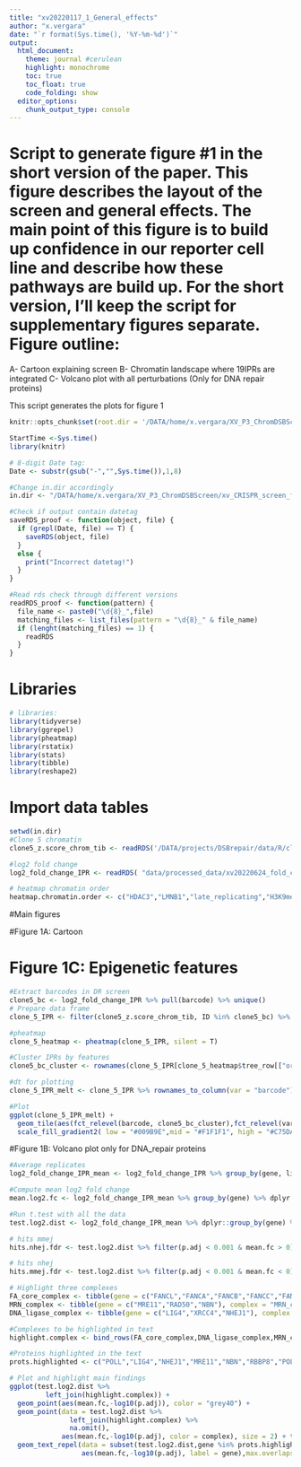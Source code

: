 ```yaml
---
title: "xv20220117_1_General_effects"
author: "x.vergara"
date: "`r format(Sys.time(), '%Y-%m-%d')`"
output:
  html_document:
    theme: journal #cerulean
    highlight: monochrome
    toc: true
    toc_float: true
    code_folding: show
  editor_options:
    chunk_output_type: console
---
```

# Script to generate figure #1 in the short version of the paper. This figure describes the layout of the screen and general effects. The main point of this figure is to build up confidence in our reporter cell line and describe how these pathways are build up. For the short version, I'll keep the script for supplementary figures separate. Figure outline:
A- Cartoon explaining screen
B- Chromatin landscape where 19IPRs are integrated
C- Volcano plot with all perturbations (Only for DNA repair proteins)


This script generates the plots for figure 1

```r
knitr::opts_chunk$set(root.dir = '/DATA/home/x.vergara/XV_P3_ChromDSBScreen/xv_CRISPR_screen_figures/rmarkdown/xv20210920_paper_scripts/short_version/knit_html/')

StartTime <-Sys.time()
library(knitr)

# 8-digit Date tag:
Date <- substr(gsub("-","",Sys.time()),1,8)

#Change in.dir accordingly
in.dir <- "/DATA/home/x.vergara/XV_P3_ChromDSBScreen/xv_CRISPR_screen_figures/"

#Check if output contain datetag
saveRDS_proof <- function(object, file) {
  if (grepl(Date, file) == T) {
    saveRDS(object, file)
  }
  else {
    print("Incorrect datetag!")
  }
}

#Read rds check through different versions
readRDS_proof <- function(pattern) {
  file_name <- paste0("\d{8}_",file)
  matching_files <- list_files(pattern = "\d{8}_" & file_name)
  if (lenght(matching_files) == 1) {
    readRDS
  }
}
```


# Libraries
```r
# libraries:
library(tidyverse)
library(ggrepel)
library(pheatmap)
library(rstatix)
library(stats)
library(tibble)
library(reshape2)
```



# Import data tables
```r
setwd(in.dir)
#Clone 5 chromatin
clone5_z.score_chrom_tib <- readRDS('/DATA/projects/DSBrepair/data/R/cl20201026_ChIP_zscore_selection.RDS')

#log2 fold change
log2_fold_change_IPR <- readRDS( "data/processed_data/xv20220624_fold_change_ratio_KO.rds")

# heatmap chromatin order
heatmap.chromatin.order <- c("HDAC3","LMNB1","late_replicating","H3K9me2","H3K9me3","HDAC1","EZH2","H3K27me3","CTCF","SMC3","m5C","HDAC2","POL2","POL2AS2","H3K36me3","TTseq","Dam","H3K79me2","H2AFZ","DNAse","H3K4me3","H4K5acK8ac","H3K4me1","H3K27ac","H3K4me2")
```

#Main figures

#Figure 1A: Cartoon

# Figure 1C: Epigenetic features
```r
#Extract barcodes in DR screen
clone5_bc <- log2_fold_change_IPR %>% pull(barcode) %>% unique()
# Prepare data frame
clone_5_IPR <- filter(clone5_z.score_chrom_tib, ID %in% clone5_bc) %>% select(-pool,-binsize) %>% column_to_rownames(var = "ID")

#pheatmap
clone_5_heatmap <- pheatmap(clone_5_IPR, silent = T)

#Cluster IPRs by features
clone5_bc_cluster <- rownames(clone_5_IPR[clone_5_heatmap$tree_row[["order"]],])

#dt for plotting
clone_5_IPR_melt <- clone_5_IPR %>% rownames_to_column(var = "barcode") %>% melt(value.name = "chrom.z.score", var.name = "feature")

#Plot
ggplot(clone_5_IPR_melt) + 
  geom_tile(aes(fct_relevel(barcode, clone5_bc_cluster),fct_relevel(variable,heatmap.chromatin.order), fill = chrom.z.score)) +
  scale_fill_gradient2( low = "#009B9E",mid = "#F1F1F1", high = "#C75DAB")  + theme_bw() + theme(axis.text.x = element_text(angle = 90, hjust = 1, vjust = 0.5), axis.title = element_blank(), legend.position = "top") + coord_fixed(expand = F,ratio = 0.75)

```


#Figure 1B: Volcano plot only for DNA_repair proteins

```r
#Average replicates
log2_fold_change_IPR_mean <- log2_fold_change_IPR %>% group_by(gene, library, barcode,sample, well, plate) %>% dplyr::summarise(mean.log2.foldchange = mean(log2.foldchange, na.rm = T))

#Compute mean log2 fold change
mean.log2.fc <- log2_fold_change_IPR_mean %>% group_by(gene) %>% dplyr::summarise(mean.fc = mean(mean.log2.foldchange, na.rm = T))

#Run t.test with all the data
test.log2.dist <- log2_fold_change_IPR_mean %>% dplyr::group_by(gene) %>% t_test(mean.log2.foldchange ~ 0) %>% mutate(p.adj = p.adjust(p, method = "fdr")) %>% left_join(mean.log2.fc, by = "gene")

# hits mmej
hits.nhej.fdr <- test.log2.dist %>% filter(p.adj < 0.001 & mean.fc > 0) %>% pull(gene)

# hits nhej
hits.mmej.fdr <- test.log2.dist %>% filter(p.adj < 0.001 & mean.fc < 0) %>% pull(gene)

# Highlight three complexes
FA_core_complex <- tibble(gene = c("FANCL","FANCA","FANCB","FANCC","FANCE","FANCF","FANCG","FANCM","FAAP24","FAAP100","FANCD2","FANCI"), complex = "FA_proteins")
MRN_complex <- tibble(gene = c("MRE11","RAD50","NBN"), complex = "MRN_complex")
DNA_ligase_complex <- tibble(gene = c("LIG4","XRCC4","NHEJ1"), complex = "DNA_ligase_complex")

#Complexes to be highlighted in text
highlight.complex <- bind_rows(FA_core_complex,DNA_ligase_complex,MRN_complex)

#Proteins highlighted in the text
prots.highlighted <- c("POLL","LIG4","NHEJ1","MRE11","NBN","RBBP8","POLQ","RAD50","FANCA","RBX1","FANCF","FANCM","SHLD1")

# Plot and highlight main findings
ggplot(test.log2.dist %>% 
         left_join(highlight.complex)) +
  geom_point(aes(mean.fc,-log10(p.adj)), color = "grey40") + 
  geom_point(data = test.log2.dist %>% 
               left_join(highlight.complex) %>% 
               na.omit(),
             aes(mean.fc,-log10(p.adj), color = complex), size = 2) + theme_bw() + 
  geom_text_repel(data = subset(test.log2.dist,gene %in% prots.highlighted),
                  aes(mean.fc,-log10(p.adj), label = gene),max.overlaps = Inf, box.padding = 0.5) + geom_vline(xintercept = 0, linetype = 2) + geom_hline(yintercept = -log10(0.001), linetype = 2) + ylab("-log10(FDR)") + xlab("log2(Average fold change MMEJ:NHEJ balance)") + theme(legend.position = "top") + scale_x_continuous(breaks = c(-2,-1,0,1)) + scale_color_manual( values = c("#ca0020","#92c5de","#0571b0"))

```
